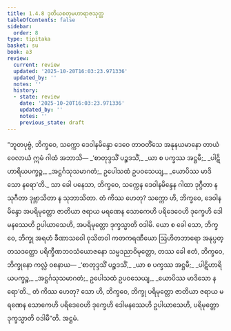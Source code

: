 ```yaml
---
title: 1.4.8 ဒုတိယစတုမဟာရာဇသုတ္တ
tableOfContents: false
sidebar:
  order: 8
type: tipitaka
basket: su
book: a3
review:
  current: review
  updated: '2025-10-20T16:03:23.971336'
  updated_by: ''
  notes: ''
  history:
  - state: review
    date: '2025-10-20T16:03:23.971336'
    updated_by: ''
    notes: ''
    previous_state: draft
---
```



<DynamicBreadcrumb />


<ReviewStatus review={frontmatter.review} showDetails={true} />

<HypothesisAnnotation frontmatter={frontmatter} />

<Division number="38" book="a3" e="ch" v="15" p="143">

<Paragraph number="242" book="a3">
“ဘူတပုဗ္ဗံ, ဘိက္ခဝေ, သက္ကော ဒေဝါနမိန္ဒော ဒေဝေ တာဝတိံသေ အနုနယမာနော တာယံ ဝေလာယံ ဣမံ ဂါထံ အဘာသိ—
</Paragraph>

<Paragraph number="243" type="verses" book="a3">
_‘စာတုဒ္ဒသိံ ပဉ္စဒသိံ,_  
_ယာ စ ပက္ခဿ အဋ္ဌမီ;_  
_ပါဋိဟာရိယပက္ခဉ္စ,_  
_အဋ္ဌင်္ဂသုသမာဂတံ;_  
ဥပေါသထံ ဥပဝသေယျ,_  
_ယောပိဿ မာဒိသော နရော’တိ._  

</Paragraph>

<Paragraph number="244" book="a3">
သာ ခေါ ပနေသာ, ဘိက္ခဝေ, သက္ကေန ဒေဝါနမိန္ဒေန ဂါထာ ဒုဂ္ဂီတာ န သုဂီတာ ဒုဗ္ဘာသိတာ န သုဘာသိတာ. တံ ကိဿ ဟေတု? သက္ကော ဟိ, ဘိက္ခဝေ, ဒေဝါနမိန္ဒော အပရိမုတ္တော ဇာတိယာ ဇရာယ မရဏေန သောကေဟိ ပရိဒေဝေဟိ ဒုက္ခေဟိ ဒေါမနဿေဟိ ဥပါယာသေဟိ, အပရိမုတ္တော ဒုက္ခသ္မာတိ ဝဒါမိ.
</Paragraph>

<Paragraph number="245" book="a3">
ယော စ ခေါ သော, ဘိက္ခဝေ, ဘိက္ခု အရဟံ ခီဏာသဝေါ ဝုသိတဝါ ကတကရဏီယော ဩဟိတဘာရော အနုပ္ပတ္တသဒတ္ထော ပရိက္ခီဏဘဝသံယောဇနော သမ္မဒညာဝိမုတ္တော, တဿ ခေါ ဧတံ, ဘိက္ခဝေ, ဘိက္ခုနော ကလ္လံ ဝစနာယ—
</Paragraph>

<Paragraph number="246" type="verses" book="a3">
_‘စာတုဒ္ဒသိံ ပဉ္စဒသိံ,_  
_ယာ စ ပက္ခဿ အဋ္ဌမီ;_  
_ပါဋိဟာရိယပက္ခဉ္စ,_  
_အဋ္ဌင်္ဂသုသမာဂတံ;_  
ဥပေါသထံ ဥပဝသေယျ,_  
_ယောပိဿ မာဒိသော နရော’တိ._  

</Paragraph>

<Paragraph number="247" book="a3">
တံ ကိဿ ဟေတု? သော ဟိ, ဘိက္ခဝေ, ဘိက္ခု ပရိမုတ္တော ဇာတိယာ ဇရာယ မရဏေန သောကေဟိ ပရိဒေဝေဟိ ဒုက္ခေဟိ ဒေါမနဿေဟိ ဥပါယာသေဟိ, ပရိမုတ္တော ဒုက္ခသ္မာတိ ဝဒါမီ”တိ.

</Paragraph>
</Division>

<Paragraph number="248" type="center" book="a3">
အဋ္ဌမံ.
</Paragraph>